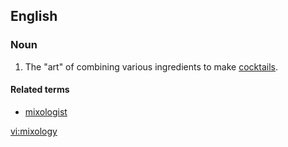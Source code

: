 ==English==

===Noun===
{{en-noun|mixologies}}

# {{slang|nonstandard}} The "art" of combining various ingredients to make [[cocktail]]s.

====Related terms====
* [[mixologist]]

[[vi:mixology]]